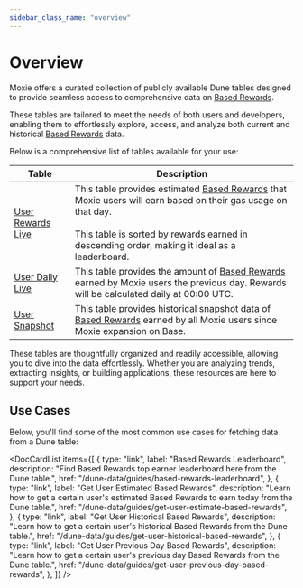 ```yaml
---
sidebar_class_name: "overview"
---
```



# Overview

Moxie offers a curated collection of publicly available Dune tables designed to provide seamless access to comprehensive data on [Based Rewards](../learn/technical-deep-dive/04-based-rewards.mdx).

These tables are tailored to meet the needs of both users and developers, enabling them to effortlessly explore, access, and analyze both current and historical [Based Rewards](../learn/technical-deep-dive/04-based-rewards.mdx) data.

Below is a comprehensive list of tables available for your use:

| Table                                                 | Description                                                                                                                                                                                                                                                                  |
| ----------------------------------------------------- | ---------------------------------------------------------------------------------------------------------------------------------------------------------------------------------------------------------------------------------------------------------------------------- |
| [User Rewards Live](https://dune.com/queries/4488299) | This table provides estimated [Based Rewards](../learn/technical-deep-dive/04-based-rewards.mdx) that Moxie users will earn based on their gas usage on that day. <br /><br /> This table is sorted by rewards earned in descending order, making it ideal as a leaderboard. |
| [User Daily Live](https://dune.com/queries/4488208)   | This table provides the amount of [Based Rewards](../learn/technical-deep-dive/04-based-rewards.mdx) earned by Moxie users the previous day. Rewards will be calculated daily at 00:00 UTC.                                                                                  |
| [User Snapshot](https://dune.com/queries/4468458)     | This table provides historical snapshot data of [Based Rewards](../learn/technical-deep-dive/04-based-rewards.mdx) earned by all Moxie users since Moxie expansion on Base.                                                                                                  |

These tables are thoughtfully organized and readily accessible, allowing you to dive into the data effortlessly. Whether you are analyzing trends, extracting insights, or building applications, these resources are here to support your needs.

## Use Cases

Below, you'll find some of the most common use cases for fetching data from a Dune table:

<DocCardList
  items={[
    {
      type: "link",
      label: "Based Rewards Leaderboard",
      description:
        "Find Based Rewards top earner leaderboard here from the Dune table.",
      href: "/dune-data/guides/based-rewards-leaderboard",
    },
    {
      type: "link",
      label: "Get User Estimated Based Rewards",
      description:
        "Learn how to get a certain user's estimated Based Rewards to earn today from the Dune table.",
      href: "/dune-data/guides/get-user-estimate-based-rewards",
    },
    {
      type: "link",
      label: "Get User Historical Based Rewards",
      description:
        "Learn how to get a certain user's historical Based Rewards from the Dune table.",
      href: "/dune-data/guides/get-user-historical-based-rewards",
    },
    {
      type: "link",
      label: "Get User Previous Day Based Rewards",
      description:
        "Learn how to get a certain user's previous day Based Rewards from the Dune table.",
      href: "/dune-data/guides/get-user-previous-day-based-rewards",
    },
  ]}
/>

<DeveloperSupport />
